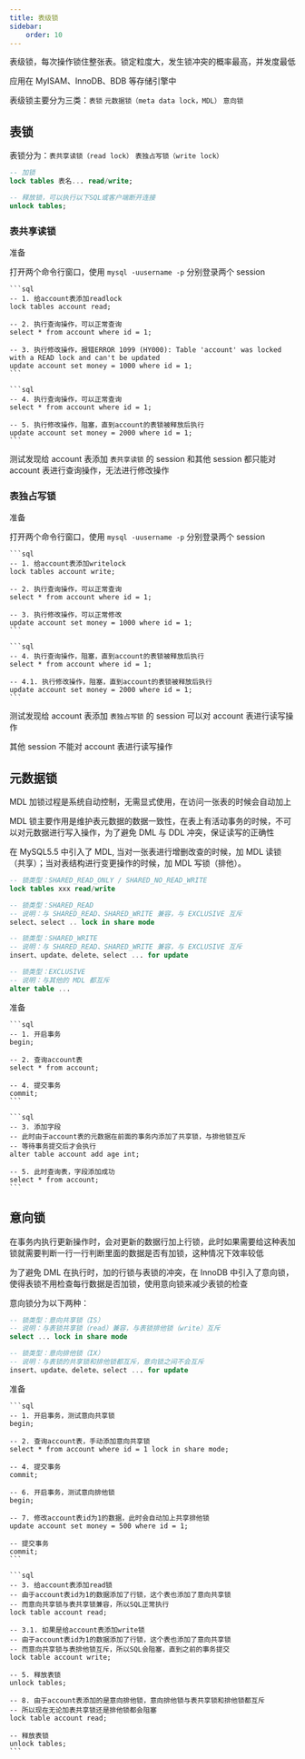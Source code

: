 ```yaml
---
title: 表级锁
sidebar:
    order: 10
---
```



表级锁，每次操作锁住整张表。锁定粒度大，发生锁冲突的概率最高，并发度最低

应用在 MyISAM、InnoDB、BDB 等存储引擎中

表级锁主要分为三类：`表锁` `元数据锁（meta data lock，MDL）` `意向锁`

## 表锁

表锁分为：`表共享读锁（read lock）` `表独占写锁（write lock）`

```sql
-- 加锁
lock tables 表名... read/write;

-- 释放锁，可以执行以下SQL或客户端断开连接
unlock tables;
```

### 表共享读锁

准备<InternalLink text="测试数据" href="mysql/lock/global-lock#测试数据" />

打开两个命令行窗口，使用 `mysql -uusername -p` 分别登录两个 session

<Tabs>

<TabItem label="session1">

    ```sql
    -- 1. 给account表添加readlock
    lock tables account read;

    -- 2. 执行查询操作，可以正常查询
    select * from account where id = 1;

    -- 3. 执行修改操作，报错ERROR 1099 (HY000): Table 'account' was locked with a READ lock and can't be updated
    update account set money = 1000 where id = 1;
    ```

</TabItem>

<TabItem label="session2">

    ```sql
    -- 4. 执行查询操作，可以正常查询
    select * from account where id = 1;

    -- 5. 执行修改操作，阻塞，直到account的表锁被释放后执行
    update account set money = 2000 where id = 1;
    ```

</TabItem>

</Tabs>

测试发现给 account 表添加 `表共享读锁` 的 session 和其他 session 都只能对 account 表进行查询操作，无法进行修改操作

### 表独占写锁

准备<InternalLink text="测试数据" href="mysql/lock/global-lock#测试数据" />

打开两个命令行窗口，使用 `mysql -uusername -p` 分别登录两个 session

<Tabs>

<TabItem label="session1">

    ```sql
    -- 1. 给account表添加writelock
    lock tables account write;

    -- 2. 执行查询操作，可以正常查询
    select * from account where id = 1;

    -- 3. 执行修改操作，可以正常修改
    update account set money = 1000 where id = 1;
    ```

</TabItem>

<TabItem label="session2">

    ```sql
    -- 4. 执行查询操作，阻塞，直到account的表锁被释放后执行
    select * from account where id = 1;

    -- 4.1. 执行修改操作，阻塞，直到account的表锁被释放后执行
    update account set money = 2000 where id = 1;
    ```

</TabItem>

</Tabs>

测试发现给 account 表添加 `表独占写锁` 的 session 可以对 account 表进行读写操作

其他 session 不能对 account 表进行读写操作

## 元数据锁

MDL 加锁过程是系统自动控制，无需显式使用，在访问一张表的时候会自动加上

MDL 锁主要作用是维护表元数据的数据一致性，在表上有活动事务的时候，不可以对元数据进行写入操作，为了避免 DML 与 DDL 冲突，保证读写的正确性

在 MySQL5.5 中引入了 MDL, 当对一张表进行增删改查的时候，加 MDL 读锁（共享）；当对表结构进行变更操作的时候，加 MDL 写锁（排他）。

```sql
-- 锁类型：SHARED_READ_ONLY / SHARED_NO_READ_WRITE
lock tables xxx read/write

-- 锁类型：SHARED_READ
-- 说明：与 SHARED_READ、SHARED_WRITE 兼容，与 EXCLUSIVE 互斥
select、select .. lock in share mode

-- 锁类型：SHARED_WRITE
-- 说明：与 SHARED_READ、SHARED_WRITE 兼容，与 EXCLUSIVE 互斥
insert、update、delete、select ... for update

-- 锁类型：EXCLUSIVE
-- 说明：与其他的 MDL 都互斥
alter table ...
```

准备<InternalLink text="测试数据" href="mysql/lock/global-lock#测试数据" />

<Tabs>

<TabItem label="session1">

    ```sql
    -- 1. 开启事务
    begin;

    -- 2. 查询account表
    select * from account;

    -- 4. 提交事务
    commit;
    ```

</TabItem>

<TabItem label="session2">

    ```sql
    -- 3. 添加字段
    -- 此时由于account表的元数据在前面的事务内添加了共享锁，与排他锁互斥
    -- 等待事务提交后才会执行
    alter table account add age int;

    -- 5. 此时查询表，字段添加成功
    select * from account;
    ```

</TabItem>

</Tabs>

## 意向锁

在事务内执行更新操作时，会对更新的数据行加上行锁，此时如果需要给这种表加锁就需要判断一行一行判断里面的数据是否有加锁，这种情况下效率较低

为了避免 DML 在执行时，加的行锁与表锁的冲突，在 InnoDB 中引入了意向锁，使得表锁不用检查每行数据是否加锁，使用意向锁来减少表锁的检查

意向锁分为以下两种：

```sql
-- 锁类型：意向共享锁（IS）
-- 说明：与表锁共享锁（read）兼容，与表锁排他锁（write）互斥
select ... lock in share mode

-- 锁类型：意向排他锁（IX）
-- 说明：与表锁的共享锁和排他锁都互斥，意向锁之间不会互斥
insert、update、delete、select ... for update
```

准备<InternalLink text="测试数据" href="mysql/lock/global-lock#测试数据" />

<Tabs>

<TabItem label="session1">

    ```sql
    -- 1. 开启事务，测试意向共享锁
    begin;

    -- 2. 查询account表，手动添加意向共享锁
    select * from account where id = 1 lock in share mode;

    -- 4. 提交事务
    commit;

    -- 6. 开启事务，测试意向排他锁
    begin;

    -- 7. 修改account表id为1的数据，此时会自动加上共享排他锁
    update account set money = 500 where id = 1;

    -- 提交事务
    commit;
    ```

</TabItem>

<TabItem label="session2">

    ```sql
    -- 3. 给account表添加read锁
    -- 由于account表id为1的数据添加了行锁，这个表也添加了意向共享锁
    -- 而意向共享锁与表共享锁兼容，所以SQL正常执行
    lock table account read;

    -- 3.1. 如果是给account表添加write锁
    -- 由于account表id为1的数据添加了行锁，这个表也添加了意向共享锁
    -- 而意向共享锁与表排他锁互斥，所以SQL会阻塞，直到之前的事务提交
    lock table account write;

    -- 5. 释放表锁
    unlock tables;

    -- 8. 由于account表添加的是意向排他锁，意向排他锁与表共享锁和排他锁都互斥
    -- 所以现在无论加表共享锁还是排他锁都会阻塞
    lock table account read;

    -- 释放表锁
    unlock tables;
    ```

</TabItem>

</Tabs>
